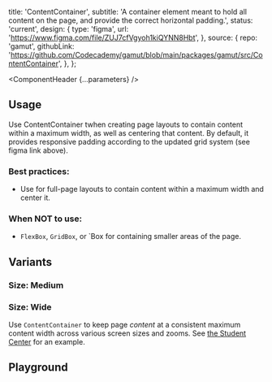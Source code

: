 


  title: 'ContentContainer',
  subtitle:
    'A container element meant to hold all content on the page, and provide the correct horizontal padding.',
  status: 'current',
  design: {
    type: 'figma',
    url: 'https://www.figma.com/file/ZUJ7cfVgyoh1kiQYNN8Hbt',
  },
  source: {
    repo: 'gamut',
    githubLink:
      'https://github.com/Codecademy/gamut/blob/main/packages/gamut/src/ContentContainer',
  },
};

<Meta of={ContentContainerStories} />

<ComponentHeader {...parameters} />

## Usage

Use ContentContainer twhen creating page layouts to contain content
within a maximum width, as well as centering that content. By default, it provides responsive padding according to the updated grid system (see figma link above).

### Best practices:

- Use for full-page layouts to contain content within a maximum width and center it.

### When NOT to use:

- `FlexBox`, `GridBox`, or `Box for containing smaller areas of the page.

## Variants

### Size: Medium

<Canvas of={ContentContainerStories.Default} />

### Size: Wide

Use `ContentContainer` to keep page _content_ at a consistent maximum content width across various screen sizes and zooms. See [the Student Center](https://codecademy.com/student-center) for an example.

<Canvas of={ContentContainerStories.Wide} />

## Playground

<Canvas sourceState="shown" />

<Controls />
